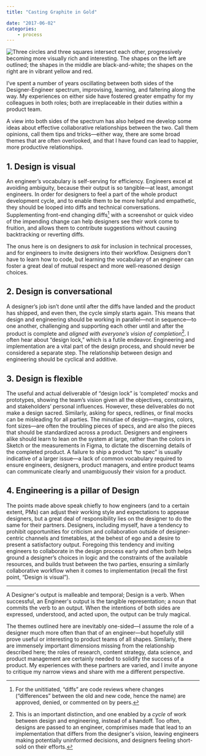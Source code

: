 ```yaml
---
title: "Casting Graphite in Gold"

date: "2017-06-02"
categories:
    - process
---
```


<Image
    alt="Three circles and three squares intersect each other, progressively becoming more visually rich and interesting. The shapes on the left are outlined; the shapes in the middle are black-and-white; the shapes on the right are in vibrant yellow and red."
    height={780}
    src="2017/06/graphite.png"
    width={2000}
/>

I’ve spent a number of years oscillating between both sides of the
Designer-Engineer spectrum, improvising, learning, and faltering along the way.
My experiences on either side have fostered greater empathy for my colleagues in
both roles; both are irreplaceable in their duties within a product team.

A view into both sides of the spectrum has also helped me develop some ideas
about effective collaborative relationships between the two. Call them opinions,
call them tips and tricks—either way, there are some broad themes that are often
overlooked, and that I have found can lead to happier, more productive
relationships.

## 1. Design is visual

An engineer’s vocabulary is self-serving for efficiency. Engineers excel at
avoiding ambiguity, because their output is so tangible—at least, amongst
engineers. In order for designers to feel a part of the whole product
development cycle, and to enable them to be more helpful and empathetic, they
should be looped into diffs and technical conversations. Supplementing front-end
changing diffs[^1] with a screenshot or quick video of the impending change can
help designers see their work come to fruition, and allows them to contribute
suggestions without causing backtracking or reverting diffs.

The onus here is on designers to _ask_ for inclusion in technical processes, and
for engineers to invite designers into their workflow. Designers don't have to
learn how to code, but learning the vocabulary of an engineer can foster a great
deal of mutual respect and more well-reasoned design choices.

## 2. Design is conversational

A designer’s job isn’t done until after the diffs have landed and the product
has shipped, and even then, the cycle simply starts again. This means that
design and engineering should be working in parallel—not in sequence—to one
another, challenging and supporting each other until and after the product is
complete and _aligned with everyone’s vision of completion_[^2]. I often hear
about “design lock,” which is a futile endeavor. Engineering and implementation
are a vital part of the design process, and should never be considered a
separate step. The relationship between design and engineering should be
cyclical and additive.

## 3. Design is flexible

The useful and actual deliverable of “design lock” is ‘completed’ mocks and
prototypes, showing the team’s vision given all the objectives, constraints, and
stakeholders’ personal influences. However, these deliverables do not make a
design sacred. Similarly, asking for specs, redlines, or final mocks can be
misleading for all parties. The minutiae of design—margins, colors, font
sizes—are often the troubling pieces of specs, and are also the pieces that
should be standardized across a product. Designers and engineers alike should
learn to lean on the system at large, rather than the colors in Sketch or the
measurements in Figma, to dictate the discerning details of the completed
product. A failure to ship a product “to spec” is usually indicative of a larger
issue—a lack of common vocabulary required to ensure engineers, designers,
product managers, and entire product teams can communicate clearly and
unambiguously their vision for a product.

## 4. Engineering is a pillar of Design

The points made above speak chiefly to how engineers (and to a certain extent,
PMs) can adjust their working style and expectations to appease designers, but a
great deal of responsibility lies on the designer to do the same for their
partners. Designers, including myself, have a tendency to prohibit opportunities
for criticism and collaboration outside of designer-centric channels and
timetables, at the behest of ego and a desire to present a satisfactory output.
Foregoing this tendency and inviting engineers to collaborate in the design
process early and often both helps ground a designer’s choices in logic and the
constraints of the available resources, and builds trust between the two
parties, ensuring a similarly collaborative workflow when it comes to
implementation (recall the first point, “Design is visual”).

---

A Designer's output is malleable and temporal; Design is a verb. When
successful, an Engineer's output is the tangible representation; a noun that
commits the verb to an output. When the intentions of both sides are expressed,
understood, and acted upon, the output can be truly magical.

The themes outlined here are inevitably one-sided—I assume the role of a
designer much more often than that of an engineer—but hopefully still prove
useful or interesting to product teams of all shapes. Similarly, there are
immensely important dimensions missing from the relationship described here; the
roles of research, content strategy, data science, and product management are
certainly needed to solidify the success of a product. My experiences with these
partners are varied, and I invite anyone to critique my narrow views and share
with me a different perspective.

[^1]:
    For the unititiated, “diffs” are code reviews where changes (“differences”
    between the old and new code, hence the name) are approved, denied, or
    commented on by peers.

[^2]:
    This is an important distinction, and one enabled by a _cycle_ of work
    between design and engineering, instead of a handoff. Too often, designs are
    passed to an engineer, comprimises made that lead to an implementation that
    differs from the designer's vision, leaving engineers making potentially
    uninformed decisions, and designers feeling short-sold on their efforts.

